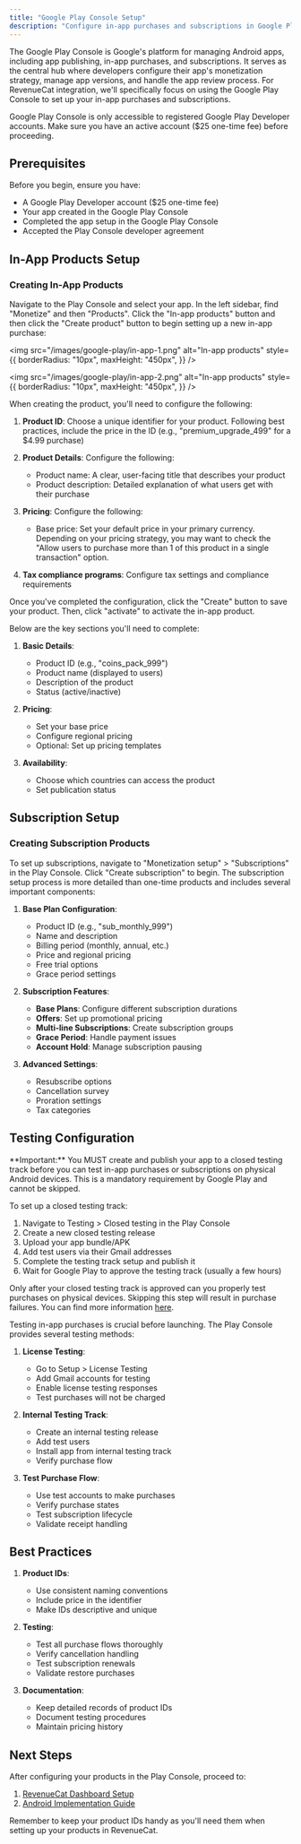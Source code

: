 ```yaml
---
title: "Google Play Console Setup"
description: "Configure in-app purchases and subscriptions in Google Play Console"
---
```


The Google Play Console is Google's platform for managing Android apps, including app publishing, in-app purchases, and subscriptions. It serves as the central hub where developers configure their app's monetization strategy, manage app versions, and handle the app review process. For RevenueCat integration, we'll specifically focus on using the Google Play Console to set up your in-app purchases and subscriptions.

<Note>
  Google Play Console is only accessible to registered Google Play Developer
  accounts. Make sure you have an active account ($25 one-time fee) before
  proceeding.
</Note>

## Prerequisites

Before you begin, ensure you have:

- A Google Play Developer account ($25 one-time fee)
- Your app created in the Google Play Console
- Completed the app setup in the Google Play Console
- Accepted the Play Console developer agreement

## In-App Products Setup

### Creating In-App Products

Navigate to the Play Console and select your app. In the left sidebar, find "Monetize" and then "Products". Click the "In-app products" button and then click the "Create product" button to begin setting up a new in-app purchase:

<img
  src="/images/google-play/in-app-1.png"
  alt="In-app products"
  style={{
    borderRadius: "10px",
    maxHeight: "450px",
  }}
/>

<img
  src="/images/google-play/in-app-2.png"
  alt="In-app products"
  style={{
    borderRadius: "10px",
    maxHeight: "450px",
  }}
/>

When creating the product, you'll need to configure the following:

1. **Product ID**: Choose a unique identifier for your product. Following best practices, include the price in the ID (e.g., "premium_upgrade_499" for a $4.99 purchase)

2. **Product Details**: Configure the following:

   - Product name: A clear, user-facing title that describes your product
   - Product description: Detailed explanation of what users get with their purchase

3. **Pricing**: Configure the following:

   - Base price: Set your default price in your primary currency. Depending on your pricing strategy, you may want to check the "Allow users to purchase more than 1 of this product in a single transaction" option.

4. **Tax compliance programs**: Configure tax settings and compliance requirements

Once you've completed the configuration, click the "Create" button to save your product. Then, click "activate" to activate the in-app product.

Below are the key sections you'll need to complete:

1. **Basic Details**:

   - Product ID (e.g., "coins_pack_999")
   - Product name (displayed to users)
   - Description of the product
   - Status (active/inactive)

2. **Pricing**:

   - Set your base price
   - Configure regional pricing
   - Optional: Set up pricing templates

3. **Availability**:
   - Choose which countries can access the product
   - Set publication status

## Subscription Setup

### Creating Subscription Products

To set up subscriptions, navigate to "Monetization setup" > "Subscriptions" in the Play Console. Click "Create subscription" to begin. The subscription setup process is more detailed than one-time products and includes several important components:

1. **Base Plan Configuration**:

   - Product ID (e.g., "sub_monthly_999")
   - Name and description
   - Billing period (monthly, annual, etc.)
   - Price and regional pricing
   - Free trial options
   - Grace period settings

2. **Subscription Features**:

   - **Base Plans**: Configure different subscription durations
   - **Offers**: Set up promotional pricing
   - **Multi-line Subscriptions**: Create subscription groups
   - **Grace Period**: Handle payment issues
   - **Account Hold**: Manage subscription pausing

3. **Advanced Settings**:
   - Resubscribe options
   - Cancellation survey
   - Proration settings
   - Tax categories

## Testing Configuration

<Note>
  **Important:** You MUST create and publish your app to a closed testing track
  before you can test in-app purchases or subscriptions on physical Android
  devices. This is a mandatory requirement by Google Play and cannot be skipped.
</Note>

To set up a closed testing track:

1. Navigate to Testing > Closed testing in the Play Console
2. Create a new closed testing release
3. Upload your app bundle/APK
4. Add test users via their Gmail addresses
5. Complete the testing track setup and publish it
6. Wait for Google Play to approve the testing track (usually a few hours)

Only after your closed testing track is approved can you properly test purchases on physical devices. Skipping this step will result in purchase failures. You can find
more information [here](https://www.revenuecat.com/docs/test-and-launch/sandbox/google-play-store).

Testing in-app purchases is crucial before launching. The Play Console provides several testing methods:

1. **License Testing**:

   - Go to Setup > License Testing
   - Add Gmail accounts for testing
   - Enable license testing responses
   - Test purchases will not be charged

2. **Internal Testing Track**:

   - Create an internal testing release
   - Add test users
   - Install app from internal testing track
   - Verify purchase flow

3. **Test Purchase Flow**:
   - Use test accounts to make purchases
   - Verify purchase states
   - Test subscription lifecycle
   - Validate receipt handling

## Best Practices

1. **Product IDs**:

   - Use consistent naming conventions
   - Include price in the identifier
   - Make IDs descriptive and unique

2. **Testing**:

   - Test all purchase flows thoroughly
   - Verify cancellation handling
   - Test subscription renewals
   - Validate restore purchases

3. **Documentation**:
   - Keep detailed records of product IDs
   - Document testing procedures
   - Maintain pricing history

## Next Steps

After configuring your products in the Play Console, proceed to:

1. [RevenueCat Dashboard Setup](/react-native-cli/revenueCat-android)
2. [Android Implementation Guide](/react-native-cli/revenueCat-android)

Remember to keep your product IDs handy as you'll need them when setting up your products in RevenueCat.
